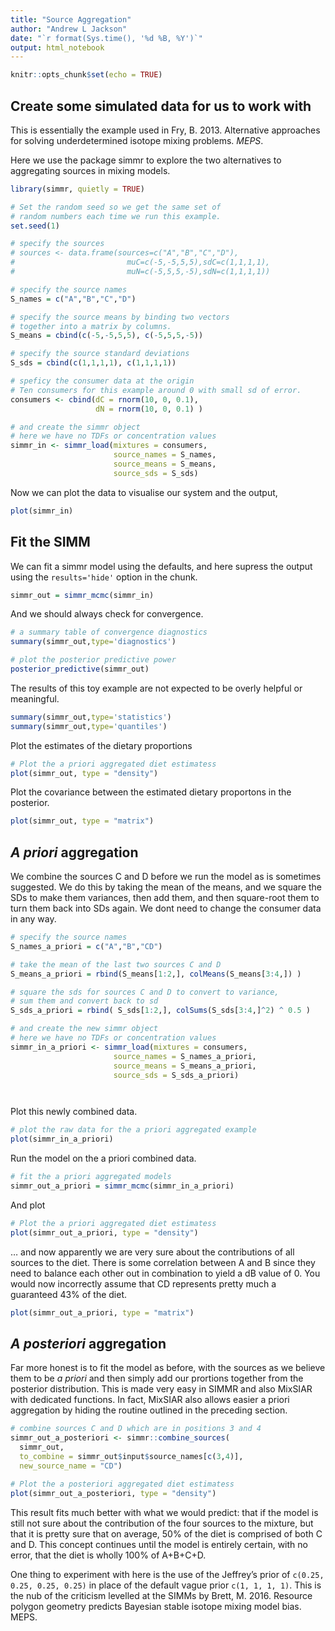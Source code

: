```yaml
---
title: "Source Aggregation"
author: "Andrew L Jackson"
date: "`r format(Sys.time(), '%d %B, %Y')`"
output: html_notebook
---
```


```r
knitr::opts_chunk$set(echo = TRUE)
```

## Create some simulated data for us to work with
This is essentially the example used in Fry, B. 2013. Alternative approaches for solving underdetermined isotope mixing problems. *MEPS*.

Here we use the package simmr to explore the two alternatives to aggregating sources in mixing models. 

```r
library(simmr, quietly = TRUE)

# Set the random seed so we get the same set of 
# random numbers each time we run this example.
set.seed(1)

# specify the sources
# sources <- data.frame(sources=c("A","B","C","D"),
#                         muC=c(-5,-5,5,5),sdC=c(1,1,1,1),
#                         muN=c(-5,5,5,-5),sdN=c(1,1,1,1))

# specify the source names
S_names = c("A","B","C","D")

# specify the source means by binding two vectors 
# together into a matrix by columns.
S_means = cbind(c(-5,-5,5,5), c(-5,5,5,-5))

# specify the source standard deviations
S_sds = cbind(c(1,1,1,1), c(1,1,1,1))

# speficy the consumer data at the origin
# Ten consumers for this example around 0 with small sd of error.
consumers <- cbind(dC = rnorm(10, 0, 0.1),
                   dN = rnorm(10, 0, 0.1) )

# and create the simmr object
# here we have no TDFs or concentration values
simmr_in <- simmr_load(mixtures = consumers,
                       source_names = S_names,
                       source_means = S_means,
                       source_sds = S_sds)

```

Now we can plot the data to visualise our system and the output,

```r

plot(simmr_in)

```

## Fit the SIMM

We can fit a simmr model using the defaults, and here supress the output using the `results='hide'` option in the chunk.

```r
simmr_out = simmr_mcmc(simmr_in)
```

And we should always check for convergence.

```r
# a summary table of convergence diagnostics
summary(simmr_out,type='diagnostics')

# plot the posterior predictive power 
posterior_predictive(simmr_out)
```

The results of this toy example are not expected to be overly helpful or meaningful.

```r
summary(simmr_out,type='statistics')
summary(simmr_out,type='quantiles')
```

Plot the estimates of the dietary proportions

```r
# Plot the a priori aggregated diet estimatess
plot(simmr_out, type = "density")
```


Plot the covariance between the estimated dietary proportons in the posterior.

```r

plot(simmr_out, type = "matrix")

```



## __*A priori*__ aggregation

We combine the sources C and D before we run the model as is sometimes suggested. We do this by taking the mean of the means, and we square the SDs to make them variances, then add them, and then square-root them to turn them back into SDs again. We dont need to change the consumer data in any way.

```r

# specify the source names
S_names_a_priori = c("A","B","CD")

# take the mean of the last two sources C and D
S_means_a_priori = rbind(S_means[1:2,], colMeans(S_means[3:4,]) )

# square the sds for sources C and D to convert to variance,
# sum them and convert back to sd
S_sds_a_priori = rbind( S_sds[1:2,], colSums(S_sds[3:4,]^2) ^ 0.5 )

# and create the new simmr object
# here we have no TDFs or concentration values
simmr_in_a_priori <- simmr_load(mixtures = consumers,
                       source_names = S_names_a_priori,
                       source_means = S_means_a_priori,
                       source_sds = S_sds_a_priori)




```

Plot this newly combined data. 

```r
# plot the raw data for the a priori aggregated example
plot(simmr_in_a_priori)
```

Run the model on the a priori combined data.

```r
# fit the a priori aggregated models
simmr_out_a_priori = simmr_mcmc(simmr_in_a_priori)

```
And plot

```r
# Plot the a priori aggregated diet estimatess
plot(simmr_out_a_priori, type = "density")
```

... and now apparently we are very sure about the contributions of all sources to the diet. There is some correlation between A and B since they need to balance each other out in combination to yield a dB value of 0. You would now incorrectly assume that  CD represents pretty much a guaranteed 43% of the diet.

```r

plot(simmr_out_a_priori, type = "matrix")

```

## __*A posteriori*__ aggregation
Far more honest is to fit the model as before, with the sources as we believe them to be *a priori* and then simply add our prortions together from the posterior distribution. This is made very easy in SIMMR and also MixSIAR with dedicated functions. In fact, MixSIAR also allows easier a priori aggregation by hiding the routine outlined in the preceding section.

```r
# combine sources C and D which are in positions 3 and 4
simmr_out_a_posteriori <- simmr::combine_sources(
  simmr_out, 
  to_combine = simmr_out$input$source_names[c(3,4)], 
  new_source_name = "CD")

# Plot the a posteriori aggregated diet estimatess
plot(simmr_out_a_posteriori, type = "density")


```
This result fits much better with what we would predict: that if the model is still not sure about the contribution of the four sources to the mixture, but that it is pretty sure that on average, 50% of the diet is comprised of both C and D. This concept continues until the model is entirely certain, with no error, that the diet is wholly 100% of A+B+C+D.

One thing to experiment with here is the use of the Jeffrey's prior of `c(0.25, 0.25, 0.25, 0.25)` in place of the default vague prior `c(1, 1, 1, 1)`. This is the nub of the criticism levelled at the SIMMs by Brett, M. 2016. Resource polygon geometry predicts Bayesian stable isotope mixing model bias. MEPS.


